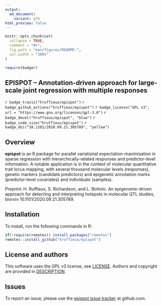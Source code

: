 ```yaml
---
output:
  md_document:
    variant: gfm
html_preview: false
---
```


<!-- README.md is generated from README.Rmd. Please edit that file -->
<!-- First time: run usethis::use_readme_rmd() to create a pre-commit hook that 
prevents from committing if the README.Rmd has changed, but has not been 
re-knitted to generate an updated README.md -->

```r
knitr::opts_chunk$set(
  collapse = TRUE,
  comment = "#>",
  fig.path = "man/figures/README-",
  out.width = "100%"
)
```


```r
require(badger)
```


## EPISPOT – Annotation-driven approach for large-scale joint regression with multiple responses

<!-- Run for the R CMD checks, run usethis::use_github_actions() to set up the pipeline, possibly modify the .yaml file and then: -->
`r badge_travis("hruffieux/epispot")`
`r badge_github_actions("hruffieux/epispot")` 
`r badge_license("GPL v3", url = "https://www.gnu.org/licenses/gpl-3.0")`
`r badge_devel("hruffieux/epispot", "blue")`
`r badge_code_size("hruffieux/epispot")`
`r badge_doi("10.1101/2020.09.21.305789", "yellow")`

## Overview

**epispot** is an R package for parallel variational expectation-maximisation in 
sparse regression with hierarchically-related responses and predictor-level 
information. A notable application is in the context of molecular quantitative 
trait locus mapping, with several thousand molecular levels (responses), genetic 
markers (candidate predictors) and epigenetic annotation marks (predictor-level 
covariates) and individuals (samples).

Preprint: H. Ruffieux, S. Richardson, and L. Bottolo. An epigenome-driven 
approach for detecting and interpreting hotspots in molecular QTL studies, 
biorxiv 10.1101/2020.09.21.305789.

## Installation

To install, run the following commands in R:

``` r
if(!require(remotes)) install.packages("remotes")
remotes::install_github("hruffieux/epispot")
```

## License and authors

This software uses the GPL v3 license, see [LICENSE](LICENSE).
Authors and copyright are provided in [DESCRIPTION](DESCRIPTION). 

## Issues

To report an issue, please use the 
[epispot issue tracker](https://github.com/hruffieux/epispot/issues) at 
github.com.
